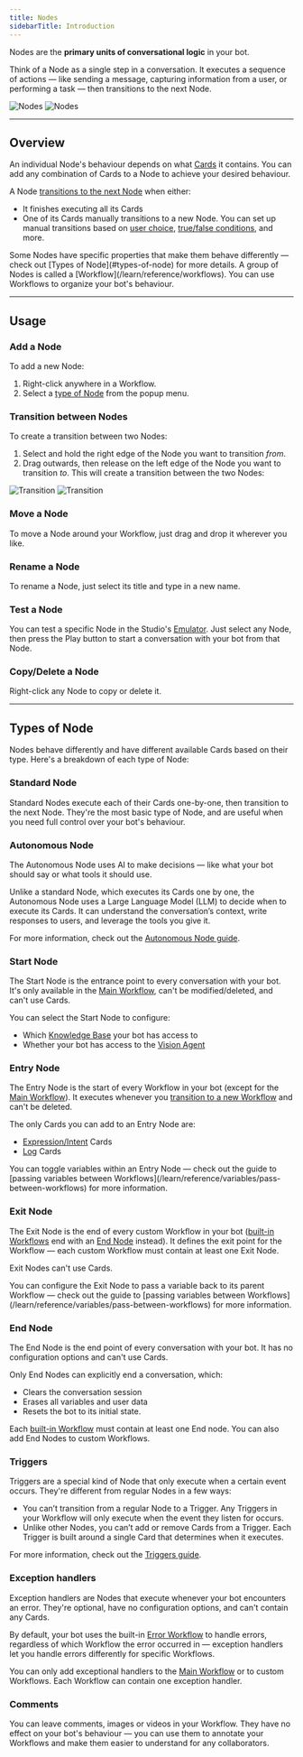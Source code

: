```yaml
---
title: Nodes
sidebarTitle: Introduction
---
```


Nodes are the **primary units of conversational logic** in your bot.

Think of a Node as a single step in a conversation. It executes a sequence of actions — like sending a message, capturing information from a user, or performing a task — then transitions to the next Node.

<Frame>
  <img alt="Nodes" className="block dark:hidden" src="./assets/node.png" />
  <img alt="Nodes" className="hidden dark:block" src="./assets/node-dark.png" />
</Frame>

---

## Overview

An individual Node's behaviour depends on what [Cards](/learn/reference/cards/introduction) it contains. You can add any combination of Cards to a Node to achieve your desired behaviour.

A Node [transitions to the next Node](#transition-between-Nodes) when either:

- It finishes executing all its Cards
- One of its Cards manually transitions to a new Node. You can set up manual transitions based on [user choice](/learn/reference/cards/capture-information), [true/false conditions](/learn/reference/cards/flow-logic), and more.

<Note>
  Some Nodes have specific properties that make them behave differently — check out [Types of Node](#types-of-node) for
  more details.
</Note>

<Tip>
  A group of Nodes is called a [Workflow](/learn/reference/workflows). You can use Workflows to organize your bot's
  behaviour.
</Tip>

---

## Usage

### Add a Node

To add a new Node:

1. Right-click anywhere in a Workflow.
2. Select a [type of Node](#types-of-node) from the popup menu.

### Transition between Nodes

To create a transition between two Nodes:

1. Select and hold the right edge of the Node you want to transition _from_.
2. Drag outwards, then release on the left edge of the Node you want to transition _to_. This will create a transition between the two Nodes:

<Frame>
  <img alt="Transition" className="block dark:hidden" src="./assets/transition.png" />
  <img alt="Transition" className="hidden dark:block" src="./assets/transition-dark.png" />
</Frame>

### Move a Node

To move a Node around your Workflow, just drag and drop it wherever you like.

### Rename a Node

To rename a Node, just select its title and type in a new name.

### Test a Node

You can test a specific Node in the Studio's [Emulator](/learn/reference/emulator). Just select any Node, then press the <Icon icon="play" /> Play button to start a conversation with your bot from that Node.

### Copy/Delete a Node

Right-click any Node to copy or delete it.

---

## Types of Node

Nodes behave differently and have different available Cards based on their type. Here's a breakdown of each type of Node:

### Standard Node

Standard Nodes execute each of their Cards one-by-one, then transition to the next Node. They're the most basic type of Node, and are useful when you need full control over your bot's behaviour.

### Autonomous Node

The Autonomous Node uses AI to make decisions — like what your bot should say or what tools it should use.

Unlike a standard Node, which executes its Cards one by one, the Autonomous Node uses a Large Language Model (LLM) to decide when to execute its Cards. It can understand the conversation’s context, write responses to users, and leverage the tools you give it.

<Tip>For more information, check out the [Autonomous Node guide](/learn/reference/nodes/autonomous-node).</Tip>

### Start Node

The Start Node is the entrance point to every conversation with your bot. It's only available in the [Main Workflow](/learn/reference/workflows#main), can't be modified/deleted, and can't use Cards.

You can select the Start Node to configure:

- Which [Knowledge Base](/learn/reference/knowledge-base/introduction) your bot has access to
- Whether your bot has access to the [Vision Agent](/learn/reference/agents/vision-agent)

### Entry Node

The Entry Node is the start of every Workflow in your bot (except for the [Main Workflow](/learn/reference/workflows#main)). It executes whenever you [transition to a new Workflow](/learn/reference/workflows#transition-to-a-workflow) and can't be deleted.

The only Cards you can add to an Entry Node are:

- [Expression/Intent](/learn/reference/cards/flow-logic) Cards
- [Log](/learn/reference/cards/utilities#log) Cards

<Tip>
  You can toggle variables within an Entry Node — check out the guide to [passing variables between
  Workflows](/learn/reference/variables/pass-between-workflows) for more information.
</Tip>

### Exit Node

The Exit Node is the end of every custom Workflow in your bot ([built-in Workflows](/learn/reference/workflows#built-in-workflows) end with an [End Node](/learn/reference/nodes/introduction#end-node) instead). It defines the exit point for the Workflow — each custom Workflow must contain at least one Exit Node.

Exit Nodes can't use Cards.

<Tip>
  You can configure the Exit Node to pass a variable back to its parent Workflow — check out the guide to [passing
  variables between Workflows](/learn/reference/variables/pass-between-workflows) for more information.
</Tip>

### End Node

The End Node is the end point of every conversation with your bot. It has no configuration options and can't use Cards.

Only End Nodes can explicitly end a conversation, which:

- Clears the conversation session
- Erases all variables and user data
- Resets the bot to its initial state.

Each [built-in Workflow](/learn/reference/workflows#built-in-workflows) must contain at least one End node. You can also add End Nodes to custom Workflows.

### Triggers

Triggers are a special kind of Node that only execute when a certain event occurs. They're different from regular Nodes in a few ways:

- You can’t transition from a regular Node to a Trigger. Any Triggers in your Workflow will only execute when the event they listen for occurs.
- Unlike other Nodes, you can’t add or remove Cards from a Trigger. Each Trigger is built around a single Card that determines when it executes.

<Tip>For more information, check out the [Triggers guide](/learn/reference/triggers).</Tip>

### Exception handlers

Exception handlers are Nodes that execute whenever your bot encounters an error. They're optional, have no configuration options, and can't contain any Cards.

By default, your bot uses the built-in [Error Workflow](/learn/reference/workflows#error) to handle errors, regardless of which Workflow the error occurred in — exception handlers let you handle errors differently for specific Workflows.

You can only add exceptional handlers to the [Main Workflow](/learn/reference/workflows#main) or to custom Workflows. Each Workflow can contain one exception handler.

### Comments

You can leave comments, images or videos in your Workflow. They have no effect on your bot's behaviour — you can use them to annotate your Workflows and make them easier to understand for any collaborators.
